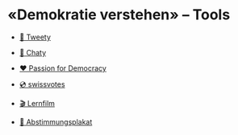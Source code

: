 # «Demokratie verstehen» – Tools

- [🐣 Tweety](/content/tools/tweety)

- [💬 Chaty](/content/tools/chaty)

- [❤️ Passion for Democracy](/content/tools/passion)

- [💿 swissvotes](/content/tools/swissvotes)

- [🎬 Lernfilm](/content/tools/lernfilm)

- [📢 Abstimmungsplakat](/content/tools/plakat)
